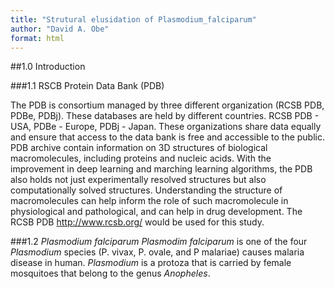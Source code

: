 ```yaml
---
title: "Strutural elusidation of Plasmodium_falciparum"
author: "David A. Obe"
format: html
---
```


##1.0 Introduction

###1.1 RSCB Protein Data Bank (PDB)

The PDB is consortium managed by three different organization (RCSB PDB, PDBe, PDBj). These databases are held by different countries. RCSB PDB - USA, PDBe - Europe, PDBj - Japan. These organizations share data equally and ensure that access to the data bank is free and accessible to the public. PDB archive contain information on 3D structures of biological macromolecules, including proteins and nucleic acids. With the improvement in deep learning and marching learning algorithms, the PDB also holds not just experimentally resolved structures but also computationally solved structures. Understanding the structure of macromolecules can help inform the role of such macromolecule in physiological and pathological, and can help in drug development. The RCSB PDB <http://www.rcsb.org/> would be used for this study.

###1.2 *Plasmodium falciparum*
*Plasmodim falciparum* is one of the four *Plasmodium* species (P. vivax, P. ovale, and P malariae) causes malaria disease in human. *Plasmodium* is a protoza that is carried by female mosquitoes that belong to the genus *Anopheles*.